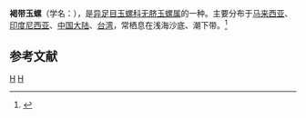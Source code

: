 {{Speciesbox 
| taxon = Polinices mammatus
| binomial_authority = (Roeding, 1798)
}}
'''褐带玉螺'''（学名：''{{lang|la|Polinices mammatus}}''），是[[异足目|异足目]][[玉螺科|玉螺科]][[无脐玉螺属|无脐玉螺属]]的一种。主要分布于[[马来西亚|马来西亚]]、[[印度尼西亚|印度尼西亚]]、[[中国大陆|中国大陆]]、[[台湾|台湾]]，常栖息在浅海沙底、潮下带。<ref>{{cite web|url=http://shell.sinica.edu.tw/chinese/shellbase_detail.php?science_no=645|title=国际贝库：褐带玉螺|publisher=台湾贝类资料库|accessdate=2009-08-11|archive-date=2016-03-04|archive-url=https://web.archive.org/web/20160304125350/http://shell.sinica.edu.tw/chinese/shellbase_detail.php?science_no=645|dead-url=no}}</ref>

== 参考文献 ==
{{reflist|2}}
{{taxonbar}}
[[Category:_1798年描述的动物|H]]
[[Category:乳玉螺屬|H]]